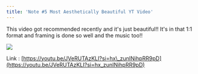 ```yaml
---
title: 'Note #5 Most Aesthetically Beautiful YT Video'
---
```

This video got recommended recently and it's just beautiful!! It's in that 1:1 format and framing is done so well and the music too!!

![](/assets/images/posts/note-4-most-aesthetically-beautiful-yt-video/1000026890.png)

Link : [https://youtu.be/JVeRUTAzKLI?si=hx\_zunINihpRR9pD](https://youtu.be/JVeRUTAzKLI?si=hx_zunINihpRR9pD)
